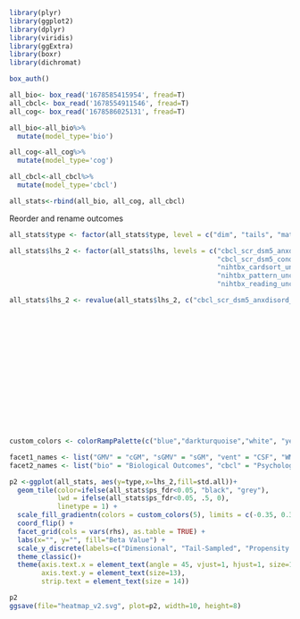 ```r
library(plyr)
library(ggplot2)
library(dplyr)  
library(viridis)
library(ggExtra)
library(boxr)
library(dichromat)
```


```r
box_auth()
```
```r
all_bio<- box_read('1678585415954', fread=T)
all_cbcl<- box_read('1678554911546', fread=T)
all_cog<- box_read('1678586025131', fread=T)
```

```r
all_bio<-all_bio%>%
  mutate(model_type='bio')

all_cog<-all_cog%>%
  mutate(model_type='cog')

all_cbcl<-all_cbcl%>%
  mutate(model_type='cbcl')

all_stats<-rbind(all_bio, all_cog, all_cbcl)
```
  
Reorder and rename outcomes
```r
all_stats$type <- factor(all_stats$type, level = c("dim", "tails", "matched"))

all_stats$lhs_2 <- factor(all_stats$lhs, levels = c("cbcl_scr_dsm5_anxdisord_r", "cbcl_scr_dsm5_depress_r", "cbcl_scr_dsm5_adhd_r",
                                                    "cbcl_scr_dsm5_conduct_r", "cbcl_scr_dsm5_opposit_r", "cbcl_scr_dsm5_somaticpr_r",
                                                    "nihtbx_cardsort_uncorrected", "nihtbx_flanker_uncorrected", "nihtbx_list_uncorrected",
                                                    "nihtbx_pattern_uncorrected", "nihtbx_picture_uncorrected","nihtbx_picvocab_uncorrected",
                                                    "nihtbx_reading_uncorrected", "bw", "ga_group", "bmi"))

all_stats$lhs_2 <- revalue(all_stats$lhs_2, c("cbcl_scr_dsm5_anxdisord_r" = "Anxiety Symptoms", 
                                                                            "cbcl_scr_dsm5_depress_r" ="Depression Symptoms", 
                                                                            "cbcl_scr_dsm5_adhd_r" = "ADHD Symptoms",
                                                                            "cbcl_scr_dsm5_conduct_r" = "CD Symptoms", 
                                                                            "cbcl_scr_dsm5_opposit_r" = "ODD Symptoms", 
                                                                            "cbcl_scr_dsm5_somaticpr_r" = "Somatic Symptoms", 
                                                                            "nihtbx_cardsort_uncorrected" = "Cognitive Flexibility", 
                                                                            "nihtbx_flanker_uncorrected" = "Inhibitory Control", 
                                                                            "nihtbx_list_uncorrected" = "Working Memory", 
                                                                            "nihtbx_pattern_uncorrected" = "Visual Processing",
                                                                            "nihtbx_picture_uncorrected" = "Episodic Memory", 
                                                                            "nihtbx_picvocab_uncorrected" = "Language",
                                                                            "nihtbx_reading_uncorrected" = "Reading", 
                                                                            "bw" = "Birth Weight", 
                                                                            "ga_group" = "Gestational Age", 
                                                                            "bmi" = "Body Mass Index"))
```


```r
custom_colors <- colorRampPalette(c("blue","darkturquoise","white", "yellow", "red"))

facet1_names <- list("GMV" = "cGM", "sGMV" = "sGM", "vent" = "CSF", "WMV" = "WM")
facet2_names <- list("bio" = "Biological Outcomes", "cbcl" = "Psychological Outcomes", "cog" = "Cognitive Outcomes")

p2 <-ggplot(all_stats, aes(y=type,x=lhs_2,fill=std.all))+
  geom_tile(color=ifelse(all_stats$ps_fdr<0.05, "black", "grey"), 
            lwd = ifelse(all_stats$ps_fdr<0.05, .5, 0), 
            linetype = 1) + 
  scale_fill_gradientn(colors = custom_colors(5), limits = c(-0.35, 0.35))+
  coord_flip() +
  facet_grid(cols = vars(rhs), as.table = TRUE) +
  labs(x="", y="", fill="Beta Value") +
  scale_y_discrete(labels=c("Dimensional", "Tail-Sampled", "Propensity Matched")) + 
  theme_classic()+
  theme(axis.text.x = element_text(angle = 45, vjust=1, hjust=1, size=13), 
        axis.text.y = element_text(size=13), 
        strip.text = element_text(size = 14))

p2
ggsave(file="heatmap_v2.svg", plot=p2, width=10, height=8)

```

  
